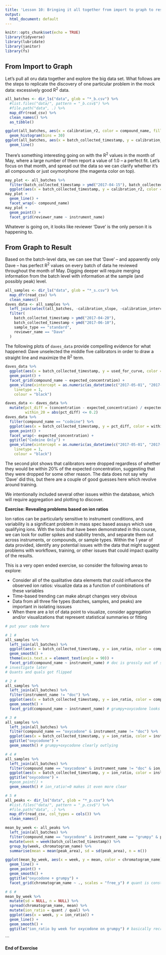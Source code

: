 ```yaml
---
title: 'Lesson 10: Bringing it all together from import to graph to result'
output:
  html_document: default
---
```


```r
knitr::opts_chunk$set(echo = TRUE)
library(tidyverse)
library(lubridate)
library(janitor)
library(fs)
```

## From Import to Graph

Let's pull all oru data together and explore the big data set. What follows are the steps to replicate the discovery of one particular problem in the mock data: excessively good R^2^ data.

```r
all_batches <- dir_ls("data", glob = "*_b.csv") %>%
  #list.files("data/", pattern = "_b.csv$") %>%
  #file.path("data", .) %>%
  map_dfr(read_csv) %>%
  clean_names() %>%
  as_tibble()
```

```r
ggplot(all_batches, aes(x = calibration_r2, color = compound_name, fill = compound_name)) +
  geom_histogram(bins = 30)
ggplot(all_batches, aes(x = batch_collected_timestamp, y = calibration_r2, color = compound_name)) +
  geom_line()
```

There's something interesting going on with the R^2^ values in the month of May, where a large number of them report a value of 1.0 -- a perfect fit. Let's focus on that month, and spread out the data so we can clarify whether it's all compounds or just oxymorphone (the magenta color on top).

```r
may_plot <- all_batches %>%
  filter(batch_collected_timestamp > ymd("2017-04-15"), batch_collected_timestamp < ymd("2017-06-15")) %>%
  ggplot(aes(x = batch_collected_timestamp, y = calibration_r2, color = compound_name))
may_plot +
  geom_line() +
  facet_wrap(~ compound_name)
may_plot +
  geom_point() +
  facet_grid(reviewer_name ~ instrument_name)
```

Whatever is going on, it looks like reviewer 'Dave' is the only person it is happening to. 

## From Graph to Result

Based on the batch-level data, we can see that 'Dave' -- and apparently only Dave -- has perfect R^2^ values on every batch of data he reviewed throughout the month of May. Digging deeper will require merging information from the batch level with information at the sample (and possibly peak) level. 

```r
all_samples <- dir_ls("data", glob = "*_s.csv") %>%
  map_dfr(read_csv) %>%
  clean_names()
daves_data <- all_samples %>%
  left_join(select(all_batches, -calibration_slope, -calibration_intercept)) %>%
  filter(
    batch_collected_timestamp > ymd("2017-04-20"),
    batch_collected_timestamp < ymd("2017-06-10"),
    sample_type == "standard",
    reviewer_name == "Dave"
  )
```

The following plots of `daves_data` provide compelling evidence for what happened: Dave unselected the middle five calibrators in order to draw a straight line and maximize the R^2^ term.

```r
daves_data %>%
  ggplot(aes(x = batch_collected_timestamp, y = used_for_curve, color = compound_name)) +
  geom_point() +
  facet_grid(compound_name ~ expected_concentration) +
  geom_vline(xintercept = as.numeric(as_datetime(c("2017-05-01", "2017-06-01"))),
    linetype = 1,
    colour = "black")

daves_data <- daves_data %>% 
  mutate(pct_diff = (concentration - expected_concentration) / expected_concentration,
         within_20 = abs(pct_diff) <= 0.2)
daves_data %>%
  filter(compound_name == "codeine") %>%
  ggplot(aes(x = batch_collected_timestamp, y = pct_diff, color = within_20)) +
  geom_point() +
  facet_wrap(~ expected_concentration) +
  ggtitle("Codeine Only") +
  geom_vline(xintercept = as.numeric(as_datetime(c("2017-05-01", "2017-06-01"))), 
    linetype = 1, 
    colour = "black")
```

The second plot shows that calibrators were dropped regardless of whether they would be within 20% of the expected concentration, suggesting that they were dropped for some other reason. The data does not say why 'Dave' did this, but there are a couple of good guesses here which revolve around training.

We intentionally included several other issues within the database, which will require aggregation and plotting to discover.

**Exercise: Revealing problems based on ion ratios**

Ion ratios can be particularly sensitive to instrument conditions, and variability is a significant problem in mass spec based assays which use qualifying ions. With the tools that have been demonstrated in this course, we can look for outlier spikes and stability trends, and separate them out across instruments, or compounds, or sample types. Within the 1 year of data provided, identify any potential issues with the data that might suggest problems with workflows, training, or other issues that could impact quality of the results.

This is a very open ended exercise, so consider the following areas to explore:

- Consider all of the qualitative data elements that could influence the observed ion ratios: visualize data as a function of combinations of these variables
- Time-based trending can make abrupt changes very obvious
- Data from all three file types (batches, samples, and peaks) are important in isolating isssues
- When there are a lot of data point to visualize, consider aggregation and/or visualizations that represent statistical summaries or fitting

```r

# put your code here

```

```r
# 1 #
all_samples %>%
  left_join(all_batches) %>%
  ggplot(aes(x = batch_collected_timestamp, y = ion_ratio, color = compound_name)) +
  geom_smooth() +
  theme(axis.text.x = element_text(angle = 90)) +
  facet_grid(compound_name ~ instrument_name) # doc is grossly out of step, 
# investigate later
# Quants and quals got flipped
```

```r
# 2 #
all_samples %>%
  left_join(all_batches) %>%
  filter(instrument_name != "doc") %>%
  ggplot(aes(x = batch_collected_timestamp, y = ion_ratio, color = compound_name)) +
  geom_smooth() +
  facet_grid(compound_name ~ instrument_name) # grumpy+oxycodone looks least like the others
```

```r
# 3 #
all_samples %>%
  left_join(all_batches) %>%
  filter(compound_name == "oxycodone" & instrument_name != "doc") %>%
  ggplot(aes(x = batch_collected_timestamp, y = ion_ratio, color = instrument_name)) +
  ggtitle("oxycodone") +
  geom_smooth() # grumpy+oxycodone clearly outlying
```

```r
# 4 #
all_samples %>%
  left_join(all_batches) %>%
  filter(compound_name == "oxycodone" & instrument_name != "doc" & ion_ratio > 0) %>%
  ggplot(aes(x = batch_collected_timestamp, y = ion_ratio, color = instrument_name)) +
  ggtitle("oxycodone") +
  #geom_point() +
  geom_smooth() # ion_ratio!=0 makes it even more clear
```


```r
# 5 #
all_peaks <- dir_ls("data", glob = "*_p.csv") %>%
  #list.files("data/", pattern = "_p.csv$") %>%
  #file.path("data", .) %>%
  map_dfr(read_csv, col_types = cols()) %>%
  clean_names()

mean_by_week <- all_peaks %>%
  left_join(all_batches) %>%
  filter(compound_name == "oxycodone" & instrument_name == "grumpy" & peak_area > 0) %>%
  mutate(week = week(batch_collected_timestamp)) %>%
  group_by(week, chromatogram_name) %>%
  summarise(mean = mean(peak_area), sd = sd(peak_area), n = n())

ggplot(mean_by_week, aes(x = week, y = mean, color = chromatogram_name)) +
  geom_line() +
  geom_point() +
  geom_smooth() +
  ggtitle("oxycodone + grumpy") +
  facet_grid(chromatogram_name ~ ., scales = "free_y") # quant is constant, qual drops
```


```r
# 6 #
mean_by_week %>%
  mutate(sd = NULL, n = NULL) %>%
  spread(chromatogram_name, mean) %>%
  mutate(ion_ratio = quant / qual) %>%
  ggplot(aes(x = week, y = ion_ratio)) +
  geom_line() +
  geom_smooth() +
  ggtitle("ion_ratio by week for oxycodone on grumpy") # basically recreate step 4
```
```

**End of Exercise**